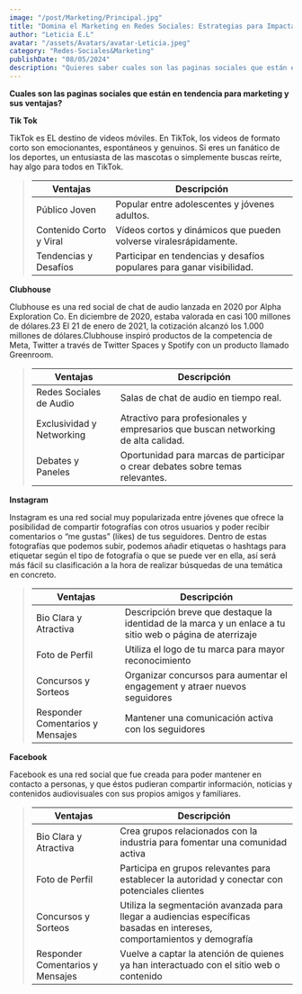 ```yaml
---
image: "/post/Marketing/Principal.jpg"
title: "Domina el Marketing en Redes Sociales: Estrategias para Impactar y Conectar"
author: "Leticia E.L"
avatar: "/assets/Avatars/avatar-Leticia.jpeg"
category: "Redes-Sociales&Marketing"
publishDate: "08/05/2024"
description: "Quieres saber cuales son las paginas sociales que están en tendencia para marketing y sus ventajas? En este articulo te lo contamos. "
---
```


<SubSeccion> **Cuales son las paginas sociales que están en tendencia para marketing y sus ventajas?**</SubSeccion>

<SubSeccion>**Tik Tok**</SubSeccion>

<ImageMDX src="/post/Marketing/redes-1.jpg" alt="marketing " width={600} height={400} />

<Parrafo>
  TikTok es EL destino de videos móviles. En TikTok, los videos de formato corto son emocionantes, espontáneos y genuinos. Si eres
  un fanático de los deportes, un entusiasta de las mascotas o simplemente buscas reírte, hay algo para todos en TikTok.
</Parrafo>

<BlockQuote>

| Ventajas                | Descripción                                                           |
| ----------------------- | --------------------------------------------------------------------- |
| Público Joven           | Popular entre adolescentes y jóvenes adultos.                         |
| Contenido Corto y Viral | Vídeos cortos y dinámicos que pueden volverse viralesrápidamente.     |
| Tendencias y Desafíos   | Participar en tendencias y desafíos populares para ganar visibilidad. |

</BlockQuote>

<SubSeccion>**Clubhouse**</SubSeccion>

<ImageMDX src="/post/Marketing/redes-2.jpg" alt="Marketing" width={600} height={400} />

<Parrafo>
  Clubhouse es una red social de chat de audio lanzada en 2020 por Alpha Exploration Co. En diciembre de 2020, estaba valorada en
  casi 100 millones de dólares.2​3​ El 21 de enero de 2021, la cotización alcanzó los 1.000 millones de dólares.Clubhouse inspiró
  productos de la competencia de Meta, Twitter a través de Twitter Spaces y Spotify con un producto llamado Greenroom.
</Parrafo>

<BlockQuote>

| Ventajas                  | Descripción                                                                       |
| ------------------------- | --------------------------------------------------------------------------------- |
| Redes Sociales de Audio   | Salas de chat de audio en tiempo real.                                            |
| Exclusividad y Networking | Atractivo para profesionales y empresarios que buscan networking de alta calidad. |
| Debates y Paneles         | Oportunidad para marcas de participar o crear debates sobre temas relevantes.     |

</BlockQuote>

<SubSeccion>**Instagram**</SubSeccion>

<ImageMDX src="/post/Marketing/redes-3.png" alt="Marketing" width={600} height={400} />

<Parrafo>
  Instagram es una red social muy popularizada entre jóvenes que ofrece la posibilidad de compartir fotografías con otros usuarios
  y poder recibir comentarios o “me gustas” (likes) de tus seguidores. Dentro de estas fotografías que podemos subir, podemos
  añadir etiquetas o hashtags para etiquetar según el tipo de fotografía o que se puede ver en ella, así será más fácil su
  clasificación a la hora de realizar búsquedas de una temática en concreto.
</Parrafo>

<BlockQuote>

| Ventajas                         | Descripción                                                                                               |
| -------------------------------- | --------------------------------------------------------------------------------------------------------- |
| Bio Clara y Atractiva            | Descripción breve que destaque la identidad de la marca y un enlace a tu sitio web o página de aterrizaje |
| Foto de Perfil                   | Utiliza el logo de tu marca para mayor reconocimiento                                                     |
| Concursos y Sorteos              | Organizar concursos para aumentar el engagement y atraer nuevos seguidores                                |
| Responder Comentarios y Mensajes | Mantener una comunicación activa con los seguidores                                                       |

</BlockQuote>

<SubSeccion> **Facebook** </SubSeccion>
<ImageMDX src="/post/Marketing/redes-4.png" alt="Marketing" width={600} height={400} />

<Parrafo>
  Facebook es una red social que fue creada para poder mantener en contacto a personas, y que éstos pudieran compartir
  información, noticias y contenidos audiovisuales con sus propios amigos y familiares.
</Parrafo>

<BlockQuote>

| Ventajas                         | Descripción                                                                                                              |
| -------------------------------- | ------------------------------------------------------------------------------------------------------------------------ |
| Bio Clara y Atractiva            | Crea grupos relacionados con la industria para fomentar una comunidad activa                                             |
| Foto de Perfil                   | Participa en grupos relevantes para establecer la autoridad y conectar con potenciales clientes                          |
| Concursos y Sorteos              | Utiliza la segmentación avanzada para llegar a audiencias específicas basadas en intereses, comportamientos y demografía |
| Responder Comentarios y Mensajes | Vuelve a captar la atención de quienes ya han interactuado con el sitio web o contenido                                  |

</BlockQuote>
